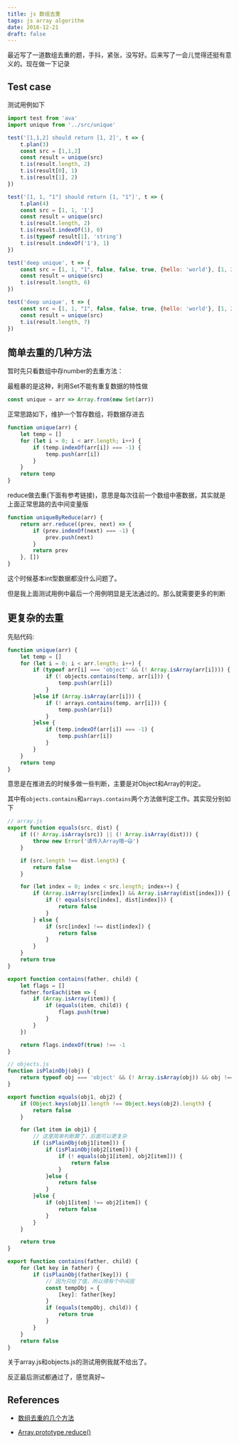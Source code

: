 ```yaml
---
title: js 数组去重
tags: js array algorithm
date: 2016-12-21
draft: false
---
```


最近写了一道数组去重的题，手抖，紧张，没写好。后来写了一会儿觉得还挺有意义的。现在做一下记录

## Test case

测试用例如下

```js
import test from 'ava'
import unique from '../src/unique'

test('[1,1,2] should return [1, 2]', t => {
    t.plan(3)
    const src = [1,1,2]
    const result = unique(src)
    t.is(result.length, 2)
    t.is(result[0], 1)
    t.is(result[1], 2)
})

test('[1, 1, "1"] should return [1, "1"]', t => {
    t.plan(4)
    const src = [1, 1, '1']
    const result = unique(src)
    t.is(result.length, 2)
    t.is(result.indexOf(1), 0)
    t.is(typeof result[1], 'string')
    t.is(result.indexOf('1'), 1)
})

test('deep unique', t => {
    const src = [1, 1, "1", false, false, true, {hello: 'world'}, [1, 2], [1, 2]]
    const result = unique(src)
    t.is(result.length, 6)
})

test('deep unique', t => {
    const src = [1, 1, "1", false, false, true, {hello: 'world'}, [1, 2], [1, 2], {hello: 'world'}]
    const result = unique(src)
    t.is(result.length, 7)
})
```

## 简单去重的几种方法

暂时先只看数组中存number的去重方法：

最粗暴的是这种，利用Set不能有重复数据的特性做
```js
const unique = arr => Array.from(new Set(arr))
```

正常思路如下，维护一个暂存数组，将数据存进去
```js
function unique(arr) {
    let temp = []
    for (let i = 0; i < arr.length; i++) {
        if (temp.indexOf(arr[i]) === -1) {
            temp.push(arr[i])
        }
    }
    return temp
}
```

reduce做去重(下面有参考链接)，意思是每次往前一个数组中塞数据，其实就是上面正常思路的去中间变量版
```js
function uniqueByReduce(arr) {
    return arr.reduce((prev, next) => {
        if (prev.indexOf(next) === -1) {
            prev.push(next)
        }
        return prev
    }, [])
}
```

这个时候基本int型数据都没什么问题了。

但是我上面测试用例中最后一个用例明显是无法通过的。那么就需要更多的判断

## 更复杂的去重

先贴代码:

```js
function unique(arr) {
    let temp = []
    for (let i = 0; i < arr.length; i++) {
        if (typeof arr[i] === 'object' && (! Array.isArray(arr[i]))) {
            if (! objects.contains(temp, arr[i])) {
                temp.push(arr[i])
            }
        }else if (Array.isArray(arr[i])) {
            if (! arrays.contains(temp, arr[i])) {
                temp.push(arr[i])
            }
        }else {
            if (temp.indexOf(arr[i]) === -1) {
                temp.push(arr[i])
            }
        }
    }
    return temp
}
```

意思是在推进去的时候多做一些判断，主要是对Object和Array的判定。

其中有`objects.contains`和`arrays.contains`两个方法做判定工作。其实现分别如下

```js
// array.js
export function equals(src, dist) {
    if ((! Array.isArray(src)) || (! Array.isArray(dist))) {
        throw new Error('请传入Array哦~😃')
    }

    if (src.length !== dist.length) {
        return false
    }

    for (let index = 0; index < src.length; index++) {
        if (Array.isArray(src[index]) && Array.isArray(dist[index])) {
            if (! equals(src[index], dist[index])) {
                return false
            }
        } else {
            if (src[index] !== dist[index]) {
                return false
            }
        }
    }
    return true
}

export function contains(father, child) {
    let flags = []
    father.forEach(item => {
        if (Array.isArray(item)) {
            if (equals(item, child)) {
                flags.push(true)
            }
        }
    })

    return flags.indexOf(true) !== -1
}
```

```js
// objects.js
function isPlainObj(obj) {
    return typeof obj === 'object' && (! Array.isArray(obj)) && obj !== null
}

export function equals(obj1, obj2) {
    if (Object.keys(obj1).length !== Object.keys(obj2).length) {
        return false
    }

    for (let item in obj1) {
        // 这里简单判断算了，后面可以更复杂
        if (isPlainObj(obj1[item])) {
            if (isPlainObj(obj2[item])) {
                if (! equals(obj1[item], obj2[item])) {
                    return false
                }
            }else {
                return false
            }
        }else {
            if (obj1[item] !== obj2[item]) {
                return false
            }
        }
    }

    return true
}

export function contains(father, child) {
    for (let key in father) {
        if (isPlainObj(father[key])) {
            // 因为只给了值，所以得有个中间层
            const tempObj = {
                [key]: father[key]
            }
            if (equals(tempObj, child)) {
                return true
            }
        }
    }
    return false
}
```

关于array.js和objects.js的测试用例我就不给出了。

反正最后测试都通过了，感觉真好~

## References

* [数组去重的几个方法](http://www.zhuowenli.com/frontend/array-unique.html)

* [Array.prototype.reduce()](https://developer.mozilla.org/en-US/docs/Web/JavaScript/Reference/Global_Objects/Array/Reduce)
